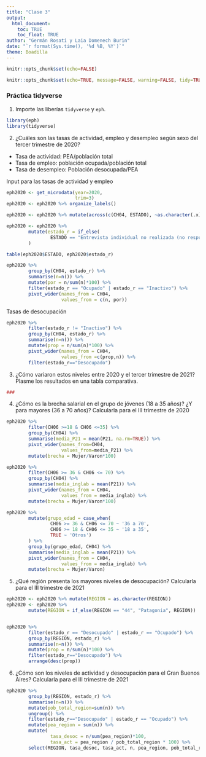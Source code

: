 ```yaml
---
title: "Clase 3"
output: 
  html_document:
    toc: TRUE
    toc_float: TRUE
author: "Germán Rosati y Laia Domenech Burin"
date: "`r format(Sys.time(), '%d %B, %Y')`"
theme: Boadilla
---
```

```r
knitr::opts_chunk$set(echo=FALSE)
```

```r
knitr::opts_chunk$set(echo=TRUE, message=FALSE, warning=FALSE, tidy=TRUE)
```

### Práctica tidyverse

1. Importe las liberías `tidyverse` y `eph`. 

```r
library(eph)
library(tidyverse)
```

2. ¿Cuáles son las tasas de actividad, empleo y desempleo según sexo del tercer trimestre de 2020?
  + Tasa de actividad: PEA/población total
  + Tasa de empleo: población ocupada/población total
  + Tasa de desempleo: Población desocupada/PEA
  
Input para las tasas de actividad y empleo
```r
eph2020 <- get_microdata(year=2020,
                         trim=3)
eph2020 <- eph2020 %>% organize_labels()

eph2020 <- eph2020 %>% mutate(across(c(CH04, ESTADO), ~as.character(.x)))

eph2020 <- eph2020 %>%
        mutate(estado_r = if_else(
                ESTADO == "Entrevista individual no realizada (no respuesta al cuestionario individual)" | ESTADO == "Menor de 10 anios.", "Inactivo", ESTADO)
        )

table(eph2020$ESTADO, eph2020$estado_r)

eph2020 %>%
        group_by(CH04, estado_r) %>%
        summarise(n=n()) %>%
        mutate(por = n/sum(n)*100) %>%
        filter(estado_r == "Ocupado" | estado_r == "Inactivo") %>%
        pivot_wider(names_from = CH04,
                    values_from = c(n, por))
```

Tasas de desocupación
```r
eph2020 %>%
        filter(estado_r != "Inactivo") %>%
        group_by(CH04, estado_r) %>%
        summarise(n=n()) %>%
        mutate(prop = n/sum(n)*100) %>%
        pivot_wider(names_from = CH04,
                    values_from =c(prop,n)) %>%
        filter(estado_r=="Desocupado")
```


3. ¿Cómo variaron estos niveles entre 2020 y el tercer trimestre de 2021? Plasme los resultados en una tabla comparativa. 
```r
### 
```

4. ¿Cómo es la brecha salarial en el grupo de jóvenes (18 a 35 años)? ¿Y para mayores (36 a 70 años)? Calcularla para el III trimestre de 2020

```r
eph2020 %>%
        filter(CH06 >=18 & CH06 <=35) %>%
        group_by(CH04) %>%
        summarise(media_P21 = mean(P21, na.rm=TRUE)) %>%
        pivot_wider(names_from=CH04,
                    values_from=media_P21) %>%
        mutate(brecha = Mujer/Varon*100)
```


```r
eph2020 %>%
        filter(CH06 >= 36 & CH06 <= 70) %>%
        group_by(CH04) %>%
        summarise(media_inglab = mean(P21)) %>%
        pivot_wider(names_from = CH04,
                    values_from = media_inglab) %>%
        mutate(brecha = Mujer/Varon*100)
```

```r
eph2020 %>%
        mutate(grupo_edad = case_when(
                CH06 >= 36 & CH06 <= 70 ~ '36 a 70',
                CH06 >= 18 & CH06 <= 35 ~ '18 a 35',
                TRUE ~ 'Otros')
        ) %>%
        group_by(grupo_edad, CH04) %>%
        summarise(media_inglab = mean(P21)) %>%
        pivot_wider(names_from = CH04,
                    values_from = media_inglab) %>%
        mutate(brecha = Mujer/Varon)
```

5. ¿Qué región presenta los mayores niveles de desocupación? Calcularla para el III trimestre de 2021
```r
eph2020 <- eph2020 %>% mutate(REGION = as.character(REGION))
eph2020 <- eph2020 %>%
        mutate(REGION = if_else(REGION == "44", "Patagonia", REGION))


eph2020 %>%
        filter(estado_r == "Desocupado" | estado_r == "Ocupado") %>%
        group_by(REGION, estado_r) %>%
        summarise(n=n()) %>%
        mutate(prop = n/sum(n)*100) %>%
        filter(estado_r=="Desocupado") %>%
        arrange(desc(prop))
```

6. ¿Cómo son los niveles de actividad y desocupación para el Gran Buenos Aires? Calcularla para el III trimestre de 2021
```r
eph2020 %>%
        group_by(REGION, estado_r) %>%
        summarise(n=n()) %>%
        mutate(pob_total_region=sum(n)) %>%
        ungroup() %>%
        filter(estado_r=="Desocupado" | estado_r == "Ocupado") %>%
        mutate(pea_region = sum(n)) %>%
        mutate(        
                tasa_desoc = n/sum(pea_region)*100,
                tasa_act = pea_region / pob_total_region * 100) %>%
        select(REGION, tasa_desoc, tasa_act, n, pea_region, pob_total_region)
        
 
```

